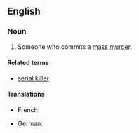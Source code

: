 ==English==
{{wikipedia|Mass murder}}
===Noun===
{{en-noun|sg=[[mass]] [[murderer]]}}

# Someone who commits a [[mass murder]].

====Related terms====
* [[serial killer]]

====Translations====
{{trans-top|someone who commits a mass murder}}
* French: {{t-|fr|tueur de masse|m}}
{{trans-mid}}
* German: {{t+|de|Massenmörder|m}}
{{trans-bottom}}